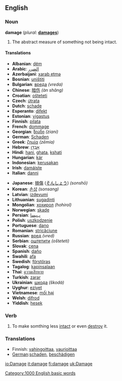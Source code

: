 ==English==

===Noun===
'''damage'''  (''plural:'' '''[[damages]]''')
# The abstract measure of something not being intact.

====Translations====
{{top}}<!--languages from A to I go here-->
*'''Albanian''': [[dëm]]
*'''Arabic''': [[الضرر]]
*'''Azerbaijani''': [[xarab etmə]]
*'''Bosnian''': [[uništiti]]
*'''Bulgarian''': [[вреда]] ''(vreda)''
*'''Chinese''': [[暗伤]] ''(àn shāng)''
*'''Croatian''': [[ošteteti]]
*'''Czech''': [[útrata]]
*'''Dutch''': [[schade]]
*'''Esperanto''': [[difekt]]
*'''Estonian''': [[vigastus]]
*'''Finnish''': [[pilata]]
*'''French''': [[dommage]]
*'''Georgian''': [[ზიანი]] ''(ziani)''
*'''German''': [[Schaden]]
*'''Greek''': [[ζημία]] ''(zēmía)''
*'''Hebrew''': [[אָבְדָן]]
*'''Hindi''': [[hani]], [[ghata]], [[kshati]]
*'''Hungarian''': [[kár]]
*'''Indonesian''': [[kerusakan]]
*'''Irish''': [[damáiste]]
*'''Italian''': [[danni]]
{{mid}}<!--languages from J to Z go here-->
*'''Japanese''': [[損傷]] ([[そんしょう]]) ''(sonshō)''
*'''Korean''': [[손상]] ''(sonsang)''
*'''Latvian''': [[izdevumi]]
*'''Lithuanian''': [[sugadinti]]
*'''Mongolian''': [[хохирол]] ''(hohirol)''
*'''Norwegian''': [[skade]]
*'''Persian''': [[ﺏﻴﺴﺍ]]
*'''Polish''': [[uszkodzenie]]
*'''Portuguese''': [[dano]]
*'''Romanian''': [[stricăciune]]
*'''Russian''': [[вред]] ''(vred)''
*'''Serbian''': [[оштетити]] ''(ošteteti)''
*'''Slovak''': [[cena]]
*'''Spanish''': [[daño]]
*'''Swahili''': [[afa]]
*'''Swedish''': [[förstöras]]
*'''Tagalog''': [[kapinsalaan]]
*'''Thai''': [[ความเสียหาย]]
*'''Turkish''': [[zarar]]
*'''Ukrainian''': [[шкода]] ''(škodá)''
*'''Uyghur''': [[eziyet]]
*'''Vietnamese''': [[mối hại]]
*'''Welsh''': [[difrod]]
*'''Yiddish''': [[hesek]]
{{bottom}}

===Verb===
{{en-infl-reg-other-e|damag|e}}
# To make somthing less [[intact]] or even [[destroy]] it.

===Translations===
*Finnish: [[vahingoittaa]], [[vaurioittaa]]
*[[German]]:[[schaden]], [[beschädigen]]

[[Category:1000 English basic words]]

[[io:Damage]]
[[it:damage]]
[[fi:damage]]
[[uk:Damage]]